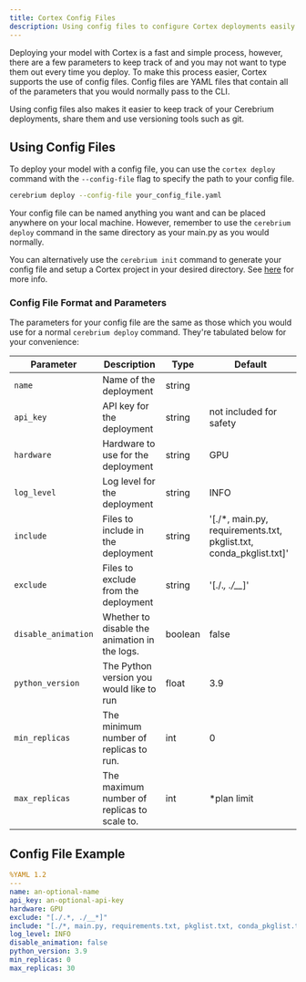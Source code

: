 ```yaml
---
title: Cortex Config Files
description: Using config files to configure Cortex deployments easily and quickly
---
```


Deploying your model with Cortex is a fast and simple process, however, there are a few parameters to keep track of and you may not want to type them out every time you deploy.
To make this process easier, Cortex supports the use of config files.
Config files are YAML files that contain all of the parameters that you would normally pass to the CLI.

Using config files also makes it easier to keep track of your Cerebrium deployments, share them and use versioning tools such as git.

## Using Config Files

To deploy your model with a config file, you can use the `cortex deploy` command with the `--config-file` flag to specify the path to your config file.

```bash
cerebrium deploy --config-file your_config_file.yaml
```

Your config file can be named anything you want and can be placed anywhere on your local machine. However, remember to use the `cerebrium deploy` command in the same directory as your main.py as you would normally.

You can alternatively use the `cerebrium init` command to generate your config file and setup a Cortex project in your desired directory. See [here](/cerebrium/cortex/advanced-functionality/init-cortex-project) for more info.

### Config File Format and Parameters

The parameters for your config file are the same as those which you would use for a normal `cerebrium deploy` command. They're tabulated below for your convenience:

| Parameter           | Description                                   | Type    | Default                                                            |
| ------------------- | --------------------------------------------- | ------- | ------------------------------------------------------------------ |
| `name`              | Name of the deployment                        | string  |                                                                    |
| `api_key`           | API key for the deployment                    | string  | not included for safety                                            |
| `hardware`          | Hardware to use for the deployment            | string  | GPU                                                                |
| `log_level`         | Log level for the deployment                  | string  | INFO                                                               |
| `include`           | Files to include in the deployment            | string  | '[./*, main.py, requirements.txt, pkglist.txt, conda_pkglist.txt]' |
| `exclude`           | Files to exclude from the deployment          | string  | '[./.*, ./__*]'                                                    |
| `disable_animation` | Whether to disable the animation in the logs. | boolean | false                                                              |
| `python_version`    | The Python version you would like to run      | float   | 3.9                                                                |
| `min_replicas`      | The minimum number of replicas to run.        | int     | 0                                                                  |
| `max_replicas`      | The maximum number of replicas to scale to.   | int     | \*plan limit                                                       |

## Config File Example

```yaml
%YAML 1.2
---
name: an-optional-name
api_key: an-optional-api-key
hardware: GPU
exclude: "[./.*, ./__*]"
include: "[./*, main.py, requirements.txt, pkglist.txt, conda_pkglist.txt]"
log_level: INFO
disable_animation: false
python_version: 3.9
min_replicas: 0
max_replicas: 30
```
